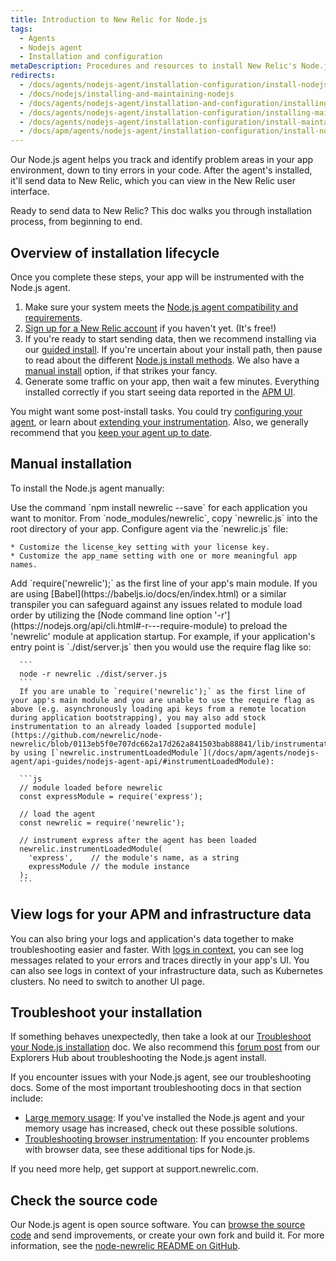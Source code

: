 ```yaml
---
title: Introduction to New Relic for Node.js
tags:
  - Agents
  - Nodejs agent
  - Installation and configuration
metaDescription: Procedures and resources to install New Relic's Node.js agent.
redirects:
  - /docs/agents/nodejs-agent/installation-configuration/install-nodejs-agent
  - /docs/nodejs/installing-and-maintaining-nodejs
  - /docs/agents/nodejs-agent/installation-and-configuration/installing-and-maintaining-nodejs
  - /docs/agents/nodejs-agent/installation-configuration/installing-maintaining-nodejs
  - /docs/agents/nodejs-agent/installation-configuration/install-maintain-nodejs
  - /docs/apm/agents/nodejs-agent/installation-configuration/install-nodejs-agent
---
```


Our Node.js agent helps you track and identify problem areas in your app environment, down to tiny errors in your code. After the agent's installed, it'll send data to New Relic, which you can view in the New Relic user interface. 

Ready to send data to New Relic? This doc walks you through installation process, from beginning to end. 

## Overview of installation lifecycle

Once you complete these steps, your app will be instrumented with the Node.js agent. 

1. Make sure your system meets the [Node.js agent compatibility and requirements](/docs/apm/agents/nodejs-agent/getting-started/compatibility-requirements-nodejs-agent/).
2. [Sign up for a New Relic account](https://newrelic.com/signup) if you haven't yet. (It's free!)
3. If you're ready to start sending data, then we recommend installing via our [guided install](https://one.newrelic.com/marketplace?account=3501165&state=e7659e21-e3bc-1860-fe10-6bc8ba7e8c8d). If you're uncertain about your install path, then pause to read about the different [Node.js install methods](https://docswebsitedevelop-improvenodejs18650.gtsb.io/docs/apm/agents/nodejs-agent/getting-started/monitor-nodejs-app/#choose-your-nodejs-agent-install-method). We also have a [manual install](#manual-installation) option, if that strikes your fancy.  
4. Generate some traffic on your app, then wait a few minutes. Everything installed correctly if you start seeing data reported in the [APM UI](/docs/apm/apm-ui-pages/monitoring/apm-summary-page-view-transaction-apdex-usage-data/). 

You might want some post-install tasks. You could try [configuring your agent](/docs/apm/agents/nodejs-agent/installation-configuration/nodejs-agent-configuration/), or learn about [extending your instrumentation](https://docs.newrelic.com/docs/apm/agents/nodejs-agent/extend-your-instrumentation/nodejs-custom-instrumentation). Also, we generally recommend that you [keep your agent up to date](/docs/apm/agents/nodejs-agent/installation-configuration/update-nodejs-agent).     

## Manual installation 

To install the Node.js agent manually: 

<CollapserGroup>
  <Collapser
        id="step-1"
        title="Step 1: Install the agent"
    >
    Use the command `npm install newrelic --save` for each application you want to monitor. 
  </Collapser>
  <Collapser
        id="step-2"
        title="Step 2: Add New Relic to your directory"
    >
    From `node_modules/newrelic`, copy `newrelic.js` into the root directory of your app.
  </Collapser>
  <Collapser
        id="step-3"
        title="Step 3: Configure the agent"
    >
    Configure agent via the `newrelic.js` file:

    * Customize the license_key setting with your license key.
    * Customize the app_name setting with one or more meaningful app names.

  </Collapser>
  <Collapser
        id="step-4"
        title="Step 4: Add New Relic to the main module."
    >
    Add `require('newrelic');` as the first line of your app's main module. 
  </Collapser>
  <Collapser
        id="babel"
        title="Note to Babel users"
    >
      If you are using [Babel](https://babeljs.io/docs/en/index.html) or a similar transpiler you can safeguard against any issues related to module load order by utilizing the [Node command line option '-r'](https://nodejs.org/api/cli.html#-r---require-module) to preload the 'newrelic' module at application startup. For example, if your application's entry point is `./dist/server.js` then you would use the require flag like so:

      ```
      node -r newrelic ./dist/server.js
      ```
      If you are unable to `require('newrelic');` as the first line of your app's main module and you are unable to use the require flag as above (e.g. asynchronously loading api keys from a remote location during application bootstrapping), you may also add stock instrumentation to an already loaded [supported module](https://github.com/newrelic/node-newrelic/blob/0113eb5f0e707dc662a17d262a841503bab88841/lib/instrumentations.js#L6#L6) by using [`newrelic.instrumentLoadedModule`](/docs/apm/agents/nodejs-agent/api-guides/nodejs-agent-api/#instrumentLoadedModule):
      
      ```js
      // module loaded before newrelic 
      const expressModule = require('express');
      
      // load the agent
      const newrelic = require('newrelic');

      // instrument express after the agent has been loaded
      newrelic.instrumentLoadedModule(
        'express',    // the module's name, as a string
        expressModule // the module instance
      );
      ```
  </Collapser>
</CollapserGroup> 

## View logs for your APM and infrastructure data

You can also bring your logs and application's data together to make troubleshooting easier and faster. With [logs in context](https://docs.newrelic.com/docs/logs/logs-context/configure-logs-context-nodejs/), you can see log messages related to your errors and traces directly in your app's UI. You can also see logs in context of your infrastructure data, such as Kubernetes clusters. No need to switch to another UI page.

## Troubleshoot your installation

If something behaves unexpectedly, then take a look at our [Troubleshoot your Node.js installation](/docs/apm/agents/nodejs-agent/troubleshooting/troubleshoot-your-nodejs-installation/) doc. We also recommend this [forum post](https://discuss.newrelic.com/t/node-js-troubleshooting-framework-install/108682) from our Explorers Hub about troubleshooting the Node.js agent install.

If you encounter issues with your Node.js agent, see our troubleshooting docs. Some of the most important troubleshooting docs in that section include: 

* [Large memory usage](/docs/apm/agents/nodejs-agent/troubleshooting/troubleshooting-large-memory-usage-nodejs): If you've installed the Node.js agent and your memory usage has increased, check out these possible solutions.
* [Troubleshooting browser instrumentation](/docs/apm/agents/nodejs-agent/troubleshooting/troubleshoot-browser-instrumentation-nodejs): If you encounter problems with browser data, see these additional tips for Node.js.

If you need more help, get support at support.newrelic.com.

## Check the source code

Our Node.js agent is open source software. You can [browse the source code](https://github.com/newrelic/node-newrelic) and send improvements, or create your own fork and build it. For more information, see the [node-newrelic README on GitHub](https://github.com/newrelic/node-newrelic/blob/main/README.md).